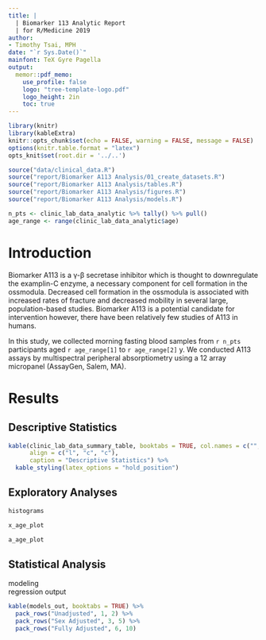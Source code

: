 ```yaml
---
title: |
  | Biomarker 113 Analytic Report
  | for R/Medicine 2019
author: 
- Timothy Tsai, MPH
date: "`r Sys.Date()`"
mainfont: TeX Gyre Pagella
output: 
  memor::pdf_memo:
    use_profile: false
    logo: "tree-template-logo.pdf"
    logo_height: 2in
    toc: true
---
```


```r
library(knitr)
library(kableExtra)
knitr::opts_chunk$set(echo = FALSE, warning = FALSE, message = FALSE)
options(knitr.table.format = "latex")
opts_knit$set(root.dir = '../..')
```

```r
source("data/clinical_data.R")
source("report/Biomarker A113 Analysis/01_create_datasets.R")
source("report/Biomarker A113 Analysis/tables.R")
source("report/Biomarker A113 Analysis/figures.R")
source("report/Biomarker A113 Analysis/models.R")
```

```r
n_pts <- clinic_lab_data_analytic %>% tally() %>% pull()
age_range <- range(clinic_lab_data_analytic$age)
```

# Introduction

Biomarker A113 is a γ-β secretase inhibitor which is thought to downregulate the examplin-C enzyme, a necessary component for cell formation in the ossmodula.  Decreased cell formation in the ossmodula is associated with increased rates of fracture and decreased mobility in several large, population-based studies.  Biomarker A113 is a potential candidate for intervention however, there have been relatively few studies of A113 in humans.

In this study, we collected morning fasting blood samples from `r n_pts` participants aged `r age_range[1]` to `r age_range[2]` y.  We conducted A113 assays by multispectral peripheral absorptiometry using a 12 array micropanel (AssayGen, Salem, MA).

# Results

## Descriptive Statistics

```r
kable(clinic_lab_data_summary_table, booktabs = TRUE, col.names = c("", "Female", "Male"), 
      align = c("l", "c", "c"),
      caption = "Descriptive Statistics") %>% 
  kable_styling(latex_options = "hold_position")
```

## Exploratory Analyses

```r
histograms
```

```r
x_age_plot
```

```r
a_age_plot
```

## Statistical Analysis
modeling  
regression output

```r
kable(models_out, booktabs = TRUE) %>% 
  pack_rows("Unadjusted", 1, 2) %>% 
  pack_rows("Sex Adjusted", 3, 5) %>% 
  pack_rows("Fully Adjusted", 6, 10)
```
